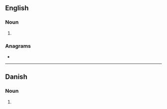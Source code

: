 {{also|DRAMs}}
==English==

===Noun===
{{head|en|noun form}}

# {{plural of|en|dram}}

===Anagrams===
* {{anagrams|en|a=admrs|AMDRs|SDRAM|mards}}

----

==Danish==

===Noun===
{{head|da|noun form|g=c}}

# {{inflection of|da|dram||indef|gen|s}}